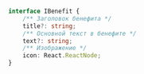
<Props of={BenefitsIcons} />

``` typescript

interface IBenefit {
    /** Заголовок бенефита */
    title?: string;
    /** Основной текст в бенефите */
    text?: string;
    /** Изображение */
    icon: React.ReactNode;
}

```
